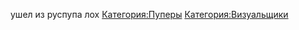 {{Инфобокс для пуперов
|title2=
|другие_ники=grlnoff
|image3=
|caption3=
|сферы_творчества=RYTP
|год_начала=
|image4=
|caption4=
|имя_фамилия=Александр Трей (псевдоним)
|дата_рождения=28 ноября
|место_проживания=
|ссылки=
}}ушел из руспупа лох
[[Категория:Пуперы]]
[[Категория:Визуальщики]]